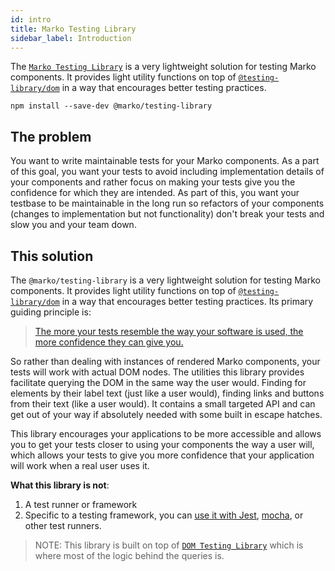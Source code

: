 ```yaml
---
id: intro
title: Marko Testing Library
sidebar_label: Introduction
---
```


The [`Marko Testing Library`](https://github.com/marko-js/testing-library) is a
very lightweight solution for testing Marko components. It provides light
utility functions on top of
[`@testing-library/dom`](https://github.com/testing-library/dom-testing-library)
in a way that encourages better testing practices.

```
npm install --save-dev @marko/testing-library
```

## The problem

You want to write maintainable tests for your Marko components. As a part of
this goal, you want your tests to avoid including implementation details of your
components and rather focus on making your tests give you the confidence for
which they are intended. As part of this, you want your testbase to be
maintainable in the long run so refactors of your components (changes to
implementation but not functionality) don't break your tests and slow you and
your team down.

## This solution

The `@marko/testing-library` is a very lightweight solution for testing Marko
components. It provides light utility functions on top of
[`@testing-library/dom`](https://github.com/testing-library/dom-testing-library)
in a way that encourages better testing practices. Its primary guiding principle
is:

> [The more your tests resemble the way your software is used, the more confidence they can give you.](guiding-principles.mdx)

So rather than dealing with instances of rendered Marko components, your tests
will work with actual DOM nodes. The utilities this library provides facilitate
querying the DOM in the same way the user would. Finding for elements by their
label text (just like a user would), finding links and buttons from their text
(like a user would). It contains a small targeted API and can get out of your
way if absolutely needed with some built in escape hatches.

This library encourages your applications to be more accessible and allows you
to get your tests closer to using your components the way a user will, which
allows your tests to give you more confidence that your application will work
when a real user uses it.

**What this library is not**:

1.  A test runner or framework
2.  Specific to a testing framework, you can [use it with Jest](./setup.mdx#jest),
    [mocha](./setup.mdx#mocha), or other test runners.

> NOTE: This library is built on top of
> [`DOM Testing Library`](dom-testing-library/intro.mdx) which is where most of
> the logic behind the queries is.
